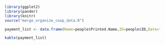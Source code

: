 
```r
library(ggplot2)
library(pander)
library(knitr)
source("merge_organize_coop_data.R")

payment_list <- data.frame(Name=people$Printed.Name,ID=people$ID,Date="          ",amount="          ")

kable(payment_list)
```

